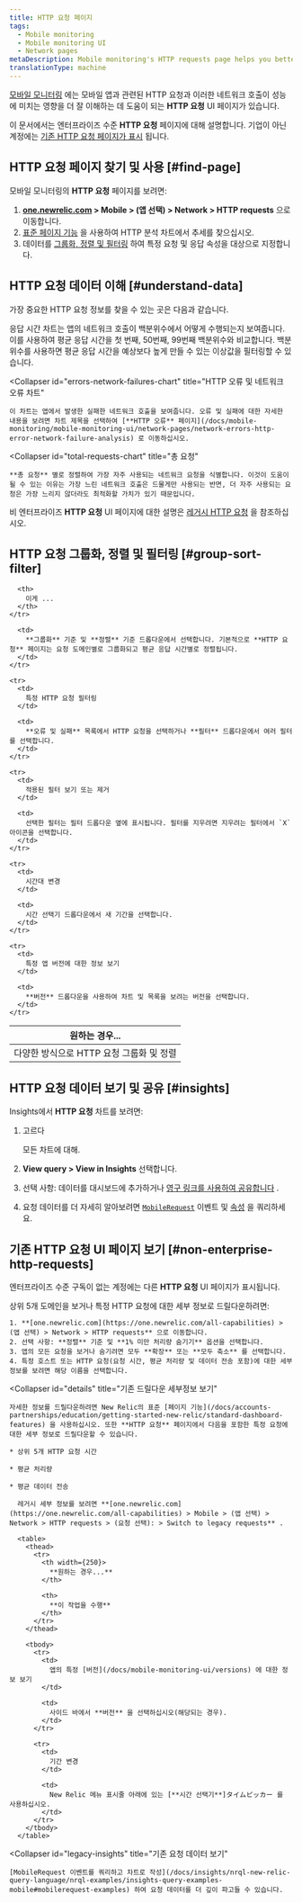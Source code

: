 ```yaml
---
title: HTTP 요청 페이지
tags:
  - Mobile monitoring
  - Mobile monitoring UI
  - Network pages
metaDescription: Mobile monitoring's HTTP requests page helps you better understand your mobile app’s HTTP requests and how those network calls are affecting performance.
translationType: machine
---
```


[모바일 모니터링](/docs/mobile-monitoring) 에는 모바일 앱과 관련된 HTTP 요청과 이러한 네트워크 호출이 성능에 미치는 영향을 더 잘 이해하는 데 도움이 되는 **HTTP 요청** UI 페이지가 있습니다.

이 문서에서는 엔터프라이즈 수준 **HTTP 요청** 페이지에 대해 설명합니다. 기업이 아닌 계정에는 [기존 HTTP 요청 페이지가 표시](#non-enterprise-http-requests) 됩니다.

## HTTP 요청 페이지 찾기 및 사용 [#find-page]

모바일 모니터링의 **HTTP 요청** 페이지를 보려면:

1. **[one.newrelic.com](https://one.newrelic.com/all-capabilities) > Mobile > (앱 선택) > Network > HTTP requests** 으로 이동합니다.
2. [표준 페이지 기능](/docs/data-analysis/user-interface-functions/view-your-data/standard-page-functions) 을 사용하여 HTTP 분석 차트에서 추세를 찾으십시오.
3. 데이터를 [그룹화, 정렬 및 필터링](#groups-sort-filter) 하여 특정 요청 및 응답 속성을 대상으로 지정합니다.

## HTTP 요청 데이터 이해 [#understand-data]

가장 중요한 HTTP 요청 정보를 찾을 수 있는 곳은 다음과 같습니다.

<CollapserGroup>
  <Collapser
    id="response-time-chart"
    title="응답 시간 차트"
  >
    응답 시간 차트는 앱의 네트워크 호출이 백분위수에서 어떻게 수행되는지 보여줍니다. 이를 사용하여 평균 응답 시간을 첫 번째, 50번째, 99번째 백분위수와 비교합니다. 백분위수를 사용하면 평균 응답 시간을 예상보다 높게 만들 수 있는 이상값을 필터링할 수 있습니다.
  </Collapser>

  <Collapser
    id="errors-network-failures-chart"
    title="HTTP 오류 및 네트워크 오류 차트"
  >
    이 차트는 앱에서 발생한 실패한 네트워크 호출을 보여줍니다. 오류 및 실패에 대한 자세한 내용을 보려면 차트 제목을 선택하여 [**HTTP 오류** 페이지](/docs/mobile-monitoring/mobile-monitoring-ui/network-pages/network-errors-http-error-network-failure-analysis) 로 이동하십시오.
  </Collapser>

  <Collapser
    id="total-requests-chart"
    title="총 요청"
  >
    **총 요청** 별로 정렬하여 가장 자주 사용되는 네트워크 요청을 식별합니다. 이것이 도움이 될 수 있는 이유는 가장 느린 네트워크 호출은 드물게만 사용되는 반면, 더 자주 사용되는 요청은 가장 느리지 않더라도 최적화할 가치가 있기 때문입니다.
  </Collapser>
</CollapserGroup>

비 엔터프라이즈 **HTTP 요청** UI 페이지에 대한 설명은 [레거시 HTTP 요청](#non-enterprise-http-requests) 을 참조하십시오.

## HTTP 요청 그룹화, 정렬 및 필터링 [#group-sort-filter]

<table>
  <thead>
    <tr>
      <th style={{ width: "300px" }}>
        원하는 경우...
      </th>

      <th>
        이게 ...
      </th>
    </tr>
  </thead>

  <tbody>
    <tr>
      <td>
        다양한 방식으로 HTTP 요청 그룹화 및 정렬
      </td>

      <td>
        **그룹화** 기준 및 **정렬** 기준 드롭다운에서 선택합니다. 기본적으로 **HTTP 요청** 페이지는 요청 도메인별로 그룹화되고 평균 응답 시간별로 정렬됩니다.
      </td>
    </tr>

    <tr>
      <td>
        특정 HTTP 요청 필터링
      </td>

      <td>
        **오류 및 실패** 목록에서 HTTP 요청을 선택하거나 **필터** 드롭다운에서 여러 필터를 선택합니다.
      </td>
    </tr>

    <tr>
      <td>
        적용된 필터 보기 또는 제거
      </td>

      <td>
        선택한 필터는 필터 드롭다운 옆에 표시됩니다. 필터를 지우려면 지우려는 필터에서 `X` 아이콘을 선택합니다.
      </td>
    </tr>

    <tr>
      <td>
        시간대 변경
      </td>

      <td>
        시간 선택기 드롭다운에서 새 기간을 선택합니다.
      </td>
    </tr>

    <tr>
      <td>
        특정 앱 버전에 대한 정보 보기
      </td>

      <td>
        **버전** 드롭다운을 사용하여 차트 및 목록을 보려는 버전을 선택합니다.
      </td>
    </tr>
  </tbody>
</table>

## HTTP 요청 데이터 보기 및 공유 [#insights]

Insights에서 **HTTP 요청** 차트를 보려면:

1. 고르다

   <Icon name="fe-more-horizontal"/>

   모든 차트에 대해.

2. **View query > View in Insights** 선택합니다.

3. 선택 사항: 데이터를 대시보드에 추가하거나 [영구 링크를 사용하여 공유합니다](/docs/data-analysis/user-interface-functions/share-your-data/permalink) .

4. 요청 데이터를 더 자세히 알아보려면 [`MobileRequest`](/docs/insights/nrql-new-relic-query-language/nrql-query-examples/insights-query-examples-new-relic-mobile#mobilerequest-examples) 이벤트 및 [속성](/docs/insights/insights-data-sources/default-data/mobile-events-attributes#mobilerequest-attributes) 을 쿼리하세요.

## 기존 HTTP 요청 UI 페이지 보기 [#non-enterprise-http-requests]

엔터프라이즈 수준 구독이 없는 계정에는 다른 **HTTP 요청** UI 페이지가 표시됩니다.

<CollapserGroup>
  <Collapser
    id="non-enterprise"
    title="기존 HTTP 요청 UI 보기"
  >
    상위 5개 도메인을 보거나 특정 HTTP 요청에 대한 세부 정보로 드릴다운하려면:

    1. **[one.newrelic.com](https://one.newrelic.com/all-capabilities) > (앱 선택) > Network > HTTP requests** 으로 이동합니다.
    2. 선택 사항: **정렬** 기준 및 **1% 미만 처리량 숨기기** 옵션을 선택합니다.
    3. 앱의 모든 요청을 보거나 숨기려면 모두 **확장** 또는 **모두 축소** 를 선택합니다.
    4. 특정 호스트 또는 HTTP 요청(요청 시간, 평균 처리량 및 데이터 전송 포함)에 대한 세부 정보를 보려면 해당 이름을 선택합니다.
  </Collapser>

  <Collapser
    id="details"
    title="기존 드릴다운 세부정보 보기"
  >
    자세한 정보를 드릴다운하려면 New Relic의 표준 [페이지 기능](/docs/accounts-partnerships/education/getting-started-new-relic/standard-dashboard-features) 을 사용하십시오. 또한 **HTTP 요청** 페이지에서 다음을 포함한 특정 요청에 대한 세부 정보로 드릴다운할 수 있습니다.

    * 상위 5개 HTTP 요청 시간

    * 평균 처리량

    * 평균 데이터 전송

      레거시 세부 정보를 보려면 **[one.newrelic.com](https://one.newrelic.com/all-capabilities) > Mobile > (앱 선택) > Network > HTTP requests > (요청 선택): > Switch to legacy requests** .

      <table>
        <thead>
          <tr>
            <th width={250}>
              **원하는 경우...**
            </th>

            <th>
              **이 작업을 수행**
            </th>
          </tr>
        </thead>

        <tbody>
          <tr>
            <td>
              앱의 특정 [버전](/docs/mobile-monitoring-ui/versions) 에 대한 정보 보기
            </td>

            <td>
              사이드 바에서 **버전** 을 선택하십시오(해당되는 경우).
            </td>
          </tr>

          <tr>
            <td>
              기간 변경
            </td>

            <td>
              New Relic 메뉴 표시줄 아래에 있는 [**시간 선택기**]タイムピッカー 를 사용하십시오.
            </td>
          </tr>
        </tbody>
      </table>
  </Collapser>

  <Collapser
    id="legacy-insights"
    title="기존 요청 데이터 보기"
  >
    [MobileRequest 이벤트를 쿼리하고 차트로 작성](/docs/insights/nrql-new-relic-query-language/nrql-examples/insights-query-examples-mobile#mobilerequest-examples) 하여 요청 데이터를 더 깊이 파고들 수 있습니다.
  </Collapser>
</CollapserGroup>